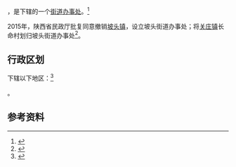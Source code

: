 {{中国乡级行政区|61/02/04/106/000}}

'''{{PAGENAMEBASE}}'''，是{{PRC admin/fullname|61/02/04/106/000|3}}下辖的一个[[街道办事处|街道办事处]]。<ref>{{PRC admin/ref sgc|{{PRC admin/parent|61/02/04/106/000}}}}</ref>

2015年，陕西省民政厅批复同意撤销[[坡头镇_(铜川市)|坡头镇]]，设立坡头街道办事处；将[[关庄镇_(铜川市)|关庄镇]]长命村划归坡头街道办事处<ref>{{Cite web |url=http://news.xinhuanet.com/local/2015-06/28/c_127959075.htm |title=陕西省民政厅关于陕西省乡镇行政区划调整的公告 |accessdate=2017-09-13 |archive-date=2017-09-13 |archive-url=https://web.archive.org/web/20170913183916/http://news.xinhuanet.com/local/2015-06/28/c_127959075.htm |dead-url=no }}</ref>。

== 行政区划 ==

{{PAGENAMEBASE}}下辖以下地区：<ref>{{PRC admin/ref sgc|61/02/04/106/000}}</ref>

{{PRC admin/children|61/02/04/106/000}}。

== 参考资料 ==

{{reflist}}

{{行政区划小作品}}
{{PRC admin/navcat|61/02/04/106/000}}